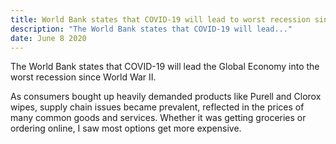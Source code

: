 ```yaml
---
title: World Bank states that COVID-19 will lead to worst recession since WWII 
description: "The World Bank states that COVID-19 will lead..."
date: June 8 2020
---
```


The World Bank states that COVID-19 will lead the Global Economy into the worst recession since World War II.

As consumers bought up heavily demanded products like Purell and Clorox wipes, supply chain issues became prevalent, reflected in the prices of many common goods and services. Whether it was getting groceries or ordering online, I saw most options get more expensive.
